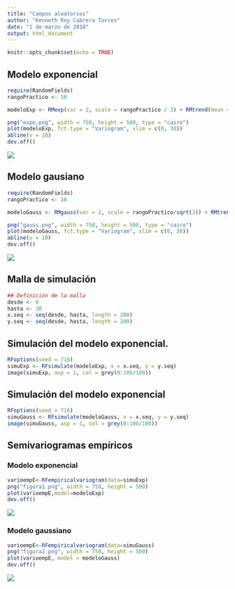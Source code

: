 ```yaml
---
title: "Campos aleatorios"
author: "Kenneth Roy Cabrera Torres"
date: "1 de marzo de 2018"
output: html_document
---
```


```r
knitr::opts_chunk$set(echo = TRUE)
```


## Modelo exponencial


```r
require(RandomFields)
rangoPractico <- 10

modeloExp <- RMexp(var = 2, scale = rangoPractico / 3) + RMtrend(mean = 5)

png("expo.png", width = 750, height = 500, type = "cairo")
plot(modeloExp, fct.type = "Variogram", xlim = c(0, 30))
abline(v = 10)
dev.off()
```
![](expo.png)

## Modelo gausiano

```r
require(RandomFields)
rangoPractico <- 10

modeloGauss <- RMgauss(var = 2, scale = rangoPractico/sqrt(3)) + RMtrend(mean = 5)

png("gauss.png", width = 750, height = 500, type = "cairo")
plot(modeloGauss, fct.type = "Variogram", xlim = c(0, 30))
abline(v = 10)
dev.off()
```

![](gauss.png)


## Malla de simulación

```r
## Definición de la malla
desde <- 0
hasta <- 30
x.seq <- seq(desde, hasta, length = 200)
y.seq <- seq(desde, hasta, length = 200)
```


## Simulación del modelo exponencial.

```r
RFoptions(seed = 716)
simuExp <- RFsimulate(modeloExp, x = x.seq, y = y.seq)
image(simuExp, asp = 1, col = grey(0:100/100))
```

## Simulación del modelo exponencial

```r
RFoptions(seed = 716)
simuGauss <- RFsimulate(modeloGauss, x = x.seq, y = y.seq)
image(simuGauss, asp = 1, col = grey(0:100/100))
```


## Semivariogramas empíricos

### Modelo exponencial 

```r
varioempE<-RFempiricalvariogram(data=simuExp)
png("figura1.png", width = 750, height = 500)
plot(varioempE,model=modeloExp)
dev.off()
```

![](figura1.png)

### Modelo gaussiano

```r
varioempE<-RFempiricalvariogram(data=simuGauss)
png("figura2.png", width = 750, height = 500)
plot(varioempE, model = modeloGauss)
dev.off()
```


![](figura2.png)
